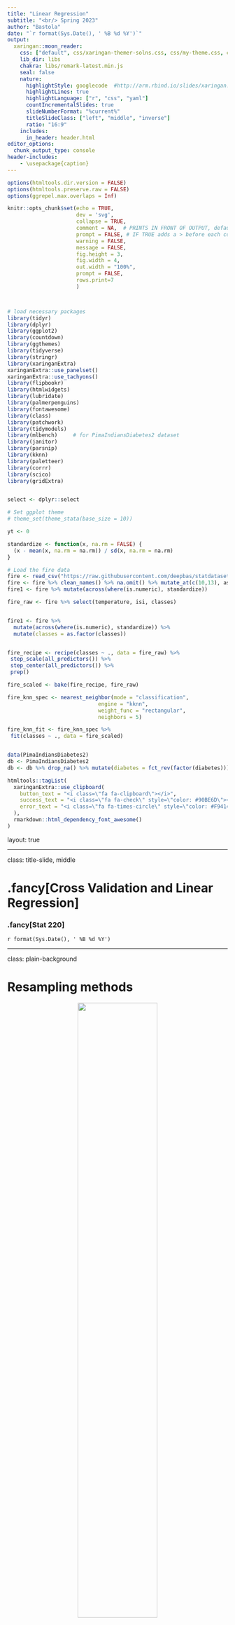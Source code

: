 ```yaml
---
title: "Linear Regression"
subtitle: "<br/> Spring 2023"
author: "Bastola"
date: "`r format(Sys.Date(), ' %B %d %Y')`"
output:
  xaringan::moon_reader:
    css: ["default", css/xaringan-themer-solns.css, css/my-theme.css, css/my-font.css]
    lib_dir: libs
    chakra: libs/remark-latest.min.js
    seal: false
    nature:
      highlightStyle: googlecode  #http://arm.rbind.io/slides/xaringan.html#77 # idea, magula
      highlightLines: true
      highlightLanguage: ["r", "css", "yaml"]
      countIncrementalSlides: true
      slideNumberFormat: "%current%"
      titleSlideClass: ["left", "middle", "inverse"]
      ratio: "16:9"
    includes:
      in_header: header.html
editor_options: 
  chunk_output_type: console
header-includes:
    - \usepackage{caption}
---
```



```r
options(htmltools.dir.version = FALSE)
options(htmltools.preserve.raw = FALSE)
options(ggrepel.max.overlaps = Inf)

knitr::opts_chunk$set(echo = TRUE, 
                      dev = 'svg',
                      collapse = TRUE, 
                      comment = NA,  # PRINTS IN FRONT OF OUTPUT, default is '##' which comments out output
                      prompt = FALSE, # IF TRUE adds a > before each code input
                      warning = FALSE, 
                      message = FALSE,
                      fig.height = 3, 
                      fig.width = 4,
                      out.width = "100%",
                      prompt = FALSE,
                      rows.print=7
                      )



# load necessary packages
library(tidyr)
library(dplyr)
library(ggplot2)
library(countdown)
library(ggthemes)
library(tidyverse)
library(stringr)
library(xaringanExtra)
xaringanExtra::use_panelset()
xaringanExtra::use_tachyons()
library(flipbookr)
library(htmlwidgets)
library(lubridate)
library(palmerpenguins)
library(fontawesome)
library(class)
library(patchwork)
library(tidymodels)
library(mlbench)     # for PimaIndiansDiabetes2 dataset
library(janitor)
library(parsnip)
library(kknn)
library(paletteer)
library(corrr)
library(scico)
library(gridExtra)


select <- dplyr::select

# Set ggplot theme
# theme_set(theme_stata(base_size = 10))

yt <- 0

standardize <- function(x, na.rm = FALSE) {
  (x - mean(x, na.rm = na.rm)) / sd(x, na.rm = na.rm)
}

# Load the fire data
fire <- read_csv("https://raw.githubusercontent.com/deepbas/statdatasets/main/Algeriafires.csv")
fire <- fire %>% clean_names() %>% na.omit() %>% mutate_at(c(10,13), as.numeric)
fire1 <- fire %>% mutate(across(where(is.numeric), standardize))

fire_raw <- fire %>% select(temperature, isi, classes)


fire1 <- fire %>% 
  mutate(across(where(is.numeric), standardize)) %>% 
  mutate(classes = as.factor(classes))


fire_recipe <- recipe(classes ~ ., data = fire_raw) %>%
 step_scale(all_predictors()) %>%
 step_center(all_predictors()) %>%
 prep()

fire_scaled <- bake(fire_recipe, fire_raw)

fire_knn_spec <- nearest_neighbor(mode = "classification",
                             engine = "kknn",
                             weight_func = "rectangular",
                             neighbors = 5)

fire_knn_fit <- fire_knn_spec %>%
 fit(classes ~ ., data = fire_scaled)


data(PimaIndiansDiabetes2)
db <- PimaIndiansDiabetes2
db <- db %>% drop_na() %>% mutate(diabetes = fct_rev(factor(diabetes))) 
```



```r
htmltools::tagList(
  xaringanExtra::use_clipboard(
    button_text = "<i class=\"fa fa-clipboard\"></i>",
    success_text = "<i class=\"fa fa-check\" style=\"color: #90BE6D\"></i>",
    error_text = "<i class=\"fa fa-times-circle\" style=\"color: #F94144\"></i>"
  ),
  rmarkdown::html_dependency_font_awesome()
)
```


layout: true
  
---

class: title-slide, middle

# .fancy[Cross Validation and Linear Regression]

### .fancy[Stat 220]

`r format(Sys.Date(), ' %B %d %Y')`


---

class: plain-background


# Resampling methods

<center>
<img src="images/resampling.png" style="width:60%; height:auto;"> <br>
</center>


.yellow-h[Create a series of data sets similar to the training/testing split, always used with the training set]


.footnote[[Kuhn and Johnson (2019)](https://bookdown.org/max/FES/resampling.html)]
---


```r
set.seed(12345)
fire1 <- fire %>% 
  mutate(across(where(is.numeric), standardize)) %>% 
  mutate(classes = as.factor(classes))

fire_split <- initial_split(fire1, prop = 0.5)

# Create training data
fire_train <- fire_split %>%
                    training()


# Create testing data
fire_test <- fire_split %>%
                    testing()
```


```r
fire_knn_spec <- nearest_neighbor(mode = "classification",
                             engine = "kknn",
                             weight_func = "rectangular",
                             neighbors = 5)

fire_knn_wkflow <- workflow() %>%
  add_recipe(fire_recipe) %>%
  add_model(fire_knn_spec)


fire_knn_fit <- fit(fire_knn_wkflow, data = fire_train)

test_features <- fire_test %>% select(temperature, isi) %>% data.frame()

nn1_pred <- predict(fire_knn_fit, test_features, type = "raw")

fire_results <- fire_test %>% 
  select(classes) %>% 
  bind_cols(predicted = nn1_pred)
  

#create a prediction pt grid

temp_grid <- seq(min(fire1$temperature), max(fire1$temperature), length.out = 100)
isi_grid <- seq(min(fire1$isi), max(fire1$isi), length.out = 100)
plot_grid <- expand.grid(temperature = temp_grid, isi = isi_grid)

knn_pred_grid <- predict(fire_knn_fit, plot_grid, type = "raw")

prediction_table <- bind_cols(plot_grid, data.frame(classes = knn_pred_grid))
```



## Why not to use single (training) test set

```r
ts1 <- ggplot(data = fire_train) +
  geom_point(data = prediction_table, aes(x = temperature, y = isi, color = classes), alpha = 0.05) +
  geom_point(aes(x = temperature, y = isi, color = classes), alpha = 0.5) +
  labs(x = "Temperature", y = "Initial Spread Index (ISI)") +
  scale_fill_wsj() +
  scale_color_wsj() +
  theme_light() +
  theme(legend.position = "none")  +
  ggtitle("Training set #1") + theme(plot.title = element_text(hjust = 0.5))



set.seed(143)
fire_split1 <- initial_split(fire1, prop = 0.75)

# Create training data
fire_train1 <- fire_split1 %>%
                    training()


# Create testing data
fire_test1 <- fire_split1 %>%
                    testing()


fire_knn_spec <- nearest_neighbor(mode = "classification",
                             engine = "kknn",
                             weight_func = "rectangular",
                             neighbors = 5)

fire_knn_wkflow <- workflow() %>%
  add_recipe(fire_recipe) %>%
  add_model(fire_knn_spec)


fire_knn_fit1 <- fit(fire_knn_wkflow, data = fire_train1)

test_features1 <- fire_test1 %>% select(temperature, isi) %>% data.frame()

nn1_pred1 <- predict(fire_knn_fit1, test_features1, type = "raw")

fire_results1 <- fire_test1 %>% 
  select(classes) %>% 
  bind_cols(predicted = nn1_pred1)
  

#create a prediction pt grid

knn_pred_grid1 <- predict(fire_knn_fit1, plot_grid, type = "raw")

prediction_table1 <- bind_cols(plot_grid, data.frame(classes = knn_pred_grid1))



ts2 <- ggplot(data = fire_train1) +
  geom_point(data = prediction_table1, aes(x = temperature, y = isi, color = classes), alpha = 0.05) +
  geom_point(aes(x = temperature, y = isi, color = classes), alpha = 0.5) +
  labs(x = "Temperature", y = "Initial Spread Index (ISI)") +
  scale_fill_wsj() +
  scale_color_wsj() +
  theme_light() +
  theme(legend.position = "none") +
  ggtitle("Training set #2") + theme(plot.title = element_text(hjust = 0.5))

grid.arrange(ts1,ts2, ncol = 2) 

```


---

background-image: url(images/k-folds.png)
background-position: 50% 90%
background-size: 90%

## Cross validation

.bq[
.bold[Idea:] Split the training data up into multiple training-validation pairs, evaluate the classifier on each split and average the performance metrics
]

.footnote[Image courtesy of Dennis Sun]

---

class: middle

## k-fold cross validation

.bq.font90[
1. split the data into $k$ subsets

2. combine the first $k-1$ subsets into a training set and train the classifier

3. evaluate the model predictions on the last (i.e. $k$th) held-out subset

4. repeat steps 2-3 $k$ times (i.e. $k$ "folds"), each time holding out a different one of the $k$ subsets

5. calculate performance metrics from each validation set

6. average each metric over the $k$ folds to come up with a single estimate of that metric
]

---

```r
#rm(accuracy, ppv)
#detach(package:caret)
train_complete <- fire_raw

fire_recipe <- recipe(
  classes ~  temperature + isi, 
  data = train_complete
) %>%
  step_scale(all_predictors()) %>%
  step_center(all_predictors())

knn_spec <- nearest_neighbor(
  weight_func = "rectangular", 
  neighbors = tune() #<<
) %>%
  set_engine("kknn") %>%
  set_mode("classification")

set.seed(1234)

fire_vfold <- vfold_cv(fire_raw, v = 5, strata = classes, repeats = 10)

k_vals <- tibble(neighbors = seq(from = 1, to = 15, by = 1))

knn_fit <- workflow() %>%
  add_recipe(fire_recipe) %>%
  add_model(knn_spec) %>%
  tune_grid(
    resamples = fire_vfold, 
    grid = k_vals,
    metrics = metric_set(accuracy, sensitivity, specificity, ppv, kap, mcc)
    )

cv_metrics <- collect_metrics(knn_fit)

ggplot(cv_metrics %>% filter(.metric == "accuracy"), aes(x = neighbors, y = mean)) +
  geom_point() + 
  geom_line() +
  labs(x = "#Neighbors", y = "Accuracy (Cross-Validation)") +
  theme_light() +
  scale_x_continuous(breaks = 1:15, minor_breaks = NULL) + 
  scale_y_continuous(limits = c(0.93,0.96))

```

.hljs.purple[
- Based on accuracy, $k=4$ appears best, We can look at other metrics. Notice that accuracy doesn't always decrease with $k$
]

---

class: middle

## 5-fold cross validation

Creating the recipe


```r
fire_recipe <- recipe(classes ~  temperature + isi, data = fire_train) %>%
  step_scale(all_predictors()) %>%
  step_center(all_predictors()) %>% 
  prep()
```


---

class: middle

## 5-fold cross validation

Create your model specification and use `tune()` as a placeholder for the number of neighbors

```r
knn_spec <- nearest_neighbor(mode = "classification",
                             engine = "kknn",
                             weight_func = "rectangular", 
                             neighbors = tune())  #<<
```


Split the `fire_train` data set into `v = 5` folds, stratified by `classes`

```r
# replicate 5-fold cross-validation 10 times, with unique partitions for each iteration
fire_vfold <- vfold_cv(fire_train, v = 5, strata = classes, repeats = 10)
```


---

class: middle

## 5-fold cross validation

Create a grid of $K$ values, the number of neighbors

```r
k_vals <- tibble(neighbors = seq(from = 1, to = 40, by = 1))
```


Run 5-fold CV on the `k_vals` grid, storing four performance metrics

```r
knn_fit <- workflow() %>%
  add_recipe(fire_recipe) %>%
  add_model(knn_spec) %>%
  tune_grid(resamples = fire_vfold, 
            grid = k_vals,
            metrics = metric_set(accuracy, sensitivity, specificity, ppv))
```


---

class: middle

## Choosing K

Collect the performance metrics 

.font110[
```r
cv_metrics <- collect_metrics(knn_fit)
cv_metrics %>% head(6)
```
]

---

class: middle

## Choosing K

Collect the performance metrics and find the best model


```r
cv_metrics %>%
  group_by(.metric) %>%
  slice_max(mean) 

```

---

# Choosing K: Visualization

```r
final.results <- cv_metrics %>%  mutate(.metric = as.factor(.metric)) %>%
  select(neighbors, .metric, mean)

final.results %>%
  ggplot(aes(x = neighbors, y = mean, color = forcats::fct_reorder2(.metric, neighbors, mean))) +
  geom_line(size = 1) +
  geom_point(size = 2) +
  theme_minimal() +
  scale_color_wsj() + 
  scale_x_continuous(breaks = k_vals[[1]]) +
  theme(panel.grid.minor.x = element_blank())+
  labs(color='Metric', y = "Estimate", x = "K") +
  theme(panel.grid.minor.x = element_blank(),
        axis.text=element_text(size=6, angle = 20))
```

---
background-image: url(images/cv-5.png)
background-position: middle, center
background-size: 55%
## The full process

.footnote[Image source: [rafalab.github.io/dsbook/](rafalab.github.io/dsbook/)]

---


class: action, middle

# <i class="fa fa-pencil-square-o" style="font-size:48px;color:purple">&nbsp;Group&nbsp;Activity&nbsp;`r (yt <- yt + 1)`</i>    


.pull-left-40[
![](https://media.giphy.com/media/RKApDdwsQ6jkwd6RNn/giphy.gif)
]
.pull-right-60[
<br>
<br>
.bq[
- Get the class activity 23.Rmd file from  [moodle](https://moodle.carleton.edu/course/view.php?id=43045) 
- Let's work on group activity 1 together
]

]

`r countdown(minutes = 10, seconds = 00, top = 0 , color_background = "inherit", padding = "3px 4px", font_size = "2em")`


---

class: middle

# Supervised Learning 

.bql[
- .b[Supervised learning:] Learning a function that maps an input to an output based on example `inputoutput` pairs.
- .b[Function:] $\mathrm{y}=\mathrm{f}(\mathrm{x})$, where $\mathrm{y}$ is the label (output) we predict, and $\mathrm{x}$ is the feature(s) (input).
- .b[Goal:] Find a function that calculates $y$ from $x$ values accurately for all cases in the training dataset.
]


---

class: middle

## Linear Regression: The Basics

.hljs[Linear regression fits a linear equation to observed data to describe the relationship between variables.]

### Formulation: $y=\beta_0 + \beta_1x_1 + \beta_2x_2 + \cdots + \epsilon$, where:

.bq.font90[
- $y$ is the dependent variable (what we're trying to predict),
- $x_1, x_2, \cdots$ are independent variables (features),
- $\beta_0, \beta_1, \beta_2, \cdots$ are coefficients, and $\epsilon$ represents the error term.
]

.yellow-h[.b[Objective:] Minimize the differences between the observed values and the values predicted by the linear equation.]


---

class: middle

# Relevant Metrics

.bql[
$$\text{MSE} =\frac{1}{n} \sum_{i=1}^n\left(y_i-\hat{y}_i\right)^2$$


$$\text{RMSE} =\sqrt{\frac{1}{n} \sum_{i=1}^n\left(y_i-\hat{y}_i\right)^2}$$
]


---

class: middle

# Case study: Bike Share Scheme

.hljs[Data from a real study on a bicycle sharing scheme was collected to predict rental numbers based on seasonality and weather conditions.]

.scrollable-table[
```r
url_data <- "https://raw.githubusercontent.com/MicrosoftDocs/ml-basics/master/data/daily-bike-share.csv"
# Load the data into the R session
bike <- read_csv(url_data) %>% drop_na() %>% 
  select(-instant, -dteday) %>% 
  mutate_at(vars(c("holiday", "mnth", "season", "weathersit", "weekday", "workingday", "yr")), as.factor)

# View first few rows
bike %>% 
  slice_head(n = 7) %>% 
  knitr::kable()
```
]

---

class: middle

.font70[
| Variable        | Description |
|--------------|-------------|
| instant      | An identifier for each unique row |
| season       | Encoded numerical value for the season (1 for spring, 2 for summer, 3 for fall, 4 for winter) |
| yr           | Observation year in the study, spanning two years (0 for 2011, 1 for 2012) |
| mnth         | Month of observation, numbered from 1 (January) to 12 (December) |
| holiday      | Indicates if the observation was on a public holiday (binary value) |
| weekday      | Day of the week of the observation (0 for Sunday to 6 for Saturday) |
| workingday   | Indicates if the day was a working day (binary value, excluding weekends and holidays) |
| weathersit   | Weather condition category (1 for clear, 2 for mist/cloud, 3 for light rain/snow, 4 for heavy rain/hail/snow/fog) |
| temp         | Normalized temperature in Celsius |
| atemp        | Normalized "feels-like" temperature in Celsius |
| hum          | Normalized humidity level |
| windspeed    | Normalized wind speed |
| rentals      | Count of bicycle rentals recorded |

]

---


.panelset[

.panel[

.panel-name[Descriptive Statistics]

```r
bike %>%
  select(atemp, temp, hum, windspeed, rentals) %>%
  map_df(~summary(.), .id = "variable") %>%
  mutate(across(-variable, round, digits = 6)) %>% knitr::kable()
```

]


.panel[

.panel-name[Code]


```r
bike %>%
  select(atemp,temp, hum, windspeed, rentals) %>%
  map_df(~summary(.), .id = "variable") %>%
  mutate(across(-variable, round, digits = 6))
```

]

]

---

class: middle

```r

library(GGally)
library(ggplot2)

numeric_features <- bike %>% 
  select(c(atemp, temp, hum, windspeed, rentals))


# Custom function for upper panel (correlation coefficients)
upper_panel <- function(data, mapping, ...) {
  ggally_cor(data = data, mapping = mapping, ...)
}

# Custom function for lower panel (scatter plot with smooth line)
lower_panel <- function(data, mapping, ...) {
  ggally_smooth(data = data, mapping = mapping, ...)
}

# Custom function for diag panel (density plot)
diag_panel <- function(data, mapping, ...) {
  ggally_densityDiag(data = data, mapping = mapping, ...)
}

# Create the ggpairs plot
ggpairs(numeric_features, 
        upper = list(continuous = wrap(upper_panel, size = 4)), 
        lower = list(continuous = wrap(lower_panel, size = 1, color = 'blue', alpha = 0.4)),
        diag = list(continuous = wrap(diag_panel, size = 1, color = 'darkgreen')),
        legends = FALSE) +
  theme_light() +
  theme(legend.position = "none") # Remove legends to clean up the plot



```


---


class: middle

```r
categorical_features <- bike %>% 
  select(c(season, mnth, holiday, weekday, workingday, weathersit, rentals, yr))
categorical_features <- categorical_features %>% 
  pivot_longer(!rentals, names_to = "features", values_to = "values") %>%
  group_by(features) %>% 
  mutate(values = factor(values))

# Plot a box plot for each feature
categorical_features %>%
  ggplot() +
  geom_boxplot(aes(x = values, y = rentals, fill = features), alpha = 0.9, show.legend = F) +
  facet_wrap(~ features, scales = 'free') +
  paletteer::scale_fill_paletteer_d("RColorBrewer::Set3") +
  theme(
    panel.grid = element_blank(),
    axis.text.x = element_text(angle = 90))
```

---

class: middle

# Data preparation and train-test split

```r
set.seed(2056)
bike_select <- bike %>% 
  select(c(season, mnth, holiday, weekday, workingday, weathersit,
           temp, atemp, hum, windspeed, rentals)) %>% 
    mutate(across(1:6, factor))


bike_split <- bike_select %>% 
  initial_split(prop = 0.75, strata = holiday) # proportion stratified by holiday

bike_train <- training(bike_split)
bike_test <- testing(bike_split)
```

---

class: middle

# Model specification

```r

lm_spec <- # your model specification
  linear_reg() %>%  # model type
  set_engine(engine = "lm") %>%  # model engine
  set_mode("regression") # model mode
```


```r
# Show your model specification
lm_spec
```

---

class: middle

# Fit the model

```r
# Train a linear regression model
lm_mod <- lm_spec %>% 
  fit(rentals ~ ., data = bike_train)
```


.scrollable-table[
```r
glance(lm_mod$fit) %>% knitr::kable()
```
]


---

class: middle

# Predict on test data

```r
results <- bike_test %>% 
  bind_cols(lm_mod %>% 
    predict(new_data = bike_test)) %>% 
      select(c(rentals, .pred))
```

```r
results %>% slice_head(n =6) %>% knitr::kable()
```

---

class: middle


# Evaluate the model


```r
eval_metrics <- metric_set(rmse, rsq)

# Evaluate RMSE, R2 based on the results
eval_metrics(data = results,
             truth = rentals,
             estimate = .pred) %>% 
  select(-2)
```


---

class: middle


```r
results %>%
  ggplot(mapping = aes(x = rentals, y = .pred)) +
  geom_point(size = 2, aes(color = "Predictions"), alpha = 0.6) +
  geom_smooth(method = "lm", se = FALSE, color = 'darkorange', linetype = "dashed", size = 1) +
  scale_color_manual("", 
                     values = "steelblue") +
  labs(title = "Daily Bike Share Predictions",
       subtitle = "Comparison of Actual vs. Predicted Rentals",
       x = "Actual",
       y = "Predicted",
       caption = "Data source: Bike Share System") +
  theme_minimal(base_size = 14) +
  theme(plot.title = element_text(hjust = 0.5, size = 20, face = "bold"),
        plot.subtitle = element_text(hjust = 0.5, size = 14),
        plot.caption = element_text(size = 8, margin = margin(t = 10)),
        legend.position = "none",
        legend.title = element_blank(),
        legend.text = element_text(size = 12),
        axis.title = element_text(face = "bold", size = 14),
        axis.text = element_text(size = 12)) 
```


---

class: action, middle

# <i class="fa fa-pencil-square-o" style="font-size:48px;color:purple">&nbsp;Group&nbsp;Activity&nbsp;`r (yt <- yt + 1)`</i>    


.pull-left-40[
![](https://media.giphy.com/media/RKApDdwsQ6jkwd6RNn/giphy.gif)
]
.pull-right-60[
<br>
<br>
.bq[
- Please continue working on group activity 2
]

]

`r countdown(minutes = 10, seconds = 00, top = 0 , color_background = "inherit", padding = "3px 4px", font_size = "2em")`

